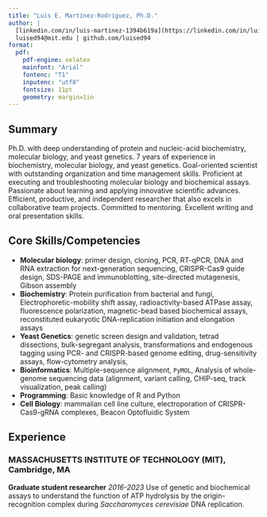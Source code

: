 ```yaml
---
title: "Luis E. Martínez-Rodríguez, Ph.D."
author: |
  [linkedin.com/in/luis-martinez-1394b619a](https://linkedin.com/in/luis-martinez-1394b619a)
  luised94@mit.edu | github.com/luised94
format:
  pdf:
    pdf-engine: xelatex
    mainfont: "Arial"
    fontenc: "T1"
    inputenc: "utf8"
    fontsize: 11pt
    geometry: margin=1in
---
```


## Summary

Ph.D. with deep understanding of protein and nucleic-acid biochemistry, molecular biology, and yeast genetics. 7 years of experience in biochemistry, molecular biology, and yeast genetics. Goal-oriented scientist with outstanding organization and time management skills. Proficient at executing and troubleshooting molecular biology and biochemical assays. Passionate about learning and applying innovative scientific advances. Efficient, productive, and independent researcher that also excels in collaborative team projects. Committed to mentoring. Excellent writing and oral presentation skills.

## Core Skills/Competencies

- **Molecular biology**: primer design, cloning, PCR, RT-qPCR, DNA and RNA extraction for next-generation sequencing, CRISPR-Cas9 guide design, SDS-PAGE and immunoblotting, site-directed mutagenesis, Gibson assembly
- **Biochemistry**: Protein purification from bacterial and fungi, Electrophoretic-mobility shift assay, radioactivity-based ATPase assay, fluorescence polarization, magnetic-bead based biochemical assays, reconstituted eukaryotic DNA-replication initiation and elongation assays
- **Yeast Genetics**: genetic screen design and validation, tetrad dissections, bulk-segregant analysis, transformations and endogenous tagging using PCR- and CRISPR-based genome editing, drug-sensitivity assays, flow-cytometry analysis,
- **Bioinformatics**: Multiple-sequence alignment, `PyMOL`, Analysis of whole-genome sequencing data (alignment, variant calling, CHIP-seq, track visualization, peak calling)
- **Programming**: Basic knowledge of R and Python
- **Cell Biology**: mammalian cell line culture, electroporation of CRISPR-Cas9-gRNA complexes, Beacon Optofluidic System

## Experience

### MASSACHUSETTS INSTITUTE OF TECHNOLOGY (MIT), Cambridge, MA
**Graduate student researcher**
*2016-2023*
Use of genetic and biochemical assays to understand the function of ATP hydrolysis by the origin-recognition complex during *Saccharomyces cerevisiae* DNA replication.
